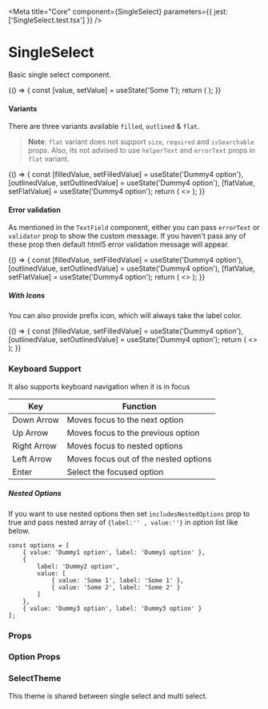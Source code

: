 
<Meta title="Core" component={SingleSelect} parameters={{ jest: ['SingleSelect.test.tsx'] }} />

# SingleSelect

Basic single select component.

<Preview withToolbar>
    <Story name="SingleSelect">
        {() => {
            const [value, setValue] = useState('Some 1');
            return (
                <SingleSelect
                    options={options}
                    value={value}
                    onChange={setValue}
                    size={select('Size', sizes, 'M')}
                    isSearchable={boolean('Is Searchable', false)}
                    variant={select('Variant', variants, 'filled')}
                    disabled={boolean('Disabled', false)}
                    fullWidth={boolean('Full Width', false)}
                    required={boolean('Required', false)}
                    label={text('Label', 'Pharmacy')}
                    placeholder="Select Pharmacy"
                    helperText={text('Helper Text', 'Pharmacy')}
                    errorText={text('Error Text', '')}
                    minWidth={text('Min Width', '')}
                    maxWidth={text('Max Width', '')}
                    maxHeight={text('Max Height', '')}
                    includesNestedOptions={boolean('Includes nested option', true)}
                />
            );
        }}
    </Story>
</Preview>

#### Variants

There are three variants available `filled`, `outlined` & `flat`.

> **Note**: `flat` variant does not support `size`, `required` and `isSearchable` props. Also, its not advised to use `helperText` and `errorText` props in `flat` variant.

<Preview>
    <PreviewContent>
        {() => {
            const [filledValue, setFilledValue] = useState('Dummy4 option'),
                [outlinedValue, setOutlinedValue] = useState('Dummy4 option'),
                [flatValue, setFlatValue] = useState('Dummy4 option');
            return (
                <>
                    <SingleSelect
                        variant="filled"
                        size="S"
                        options={options}
                        value={filledValue}
                        onChange={setFilledValue}
                        label="Pharmacy"
                        helperText="Filled Variant"
                        includesNestedOptions
                    />
                    <SingleSelect
                        variant="outlined"
                        size="S"
                        options={options}
                        value={outlinedValue}
                        onChange={setOutlinedValue}
                        label="Pharmacy"
                        helperText="Outlined Variant"
                        includesNestedOptions
                    />
                    <SingleSelect
                        variant="flat"
                        options={options}
                        value={flatValue}
                        onChange={setFlatValue}
                        label="Pharmacy"
                        helperText="Flat Variant"
                        includesNestedOptions
                    />
                </>
            );
        }}
    </PreviewContent>
</Preview>

#### Error validation

As mentioned in the `TextField` component, either you can pass `errorText` or `validator` prop to show the custom message. If you haven't pass any of these prop then default html5 error validation message will appear.

<Preview>
    <PreviewContent>
        {() => {
            const [filledValue, setFilledValue] = useState('Dummy4 option'),
                [outlinedValue, setOutlinedValue] = useState('Dummy4 option'),
                [flatValue, setFlatValue] = useState('Dummy4 option');
            return (
                <>
                    <SingleSelect
                        variant="filled"
                        size="S"
                        errorText="Something wrong"
                        options={options}
                        value={filledValue}
                        onChange={setFilledValue}
                        label="Pharmacy"
                        includesNestedOptions
                    />
                    <SingleSelect
                        variant="outlined"
                        size="S"
                        errorText="Something wrong"
                        options={options}
                        value={outlinedValue}
                        onChange={setOutlinedValue}
                        label="Pharmacy"
                        includesNestedOptions
                    />
                    <SingleSelect
                        variant="flat"
                        errorText="Something wrong"
                        options={options}
                        value={flatValue}
                        onChange={setFlatValue}
                        label="Pharmacy"
                        helperText="Flat Variant"
                        includesNestedOptions
                    />
                </>
            );
        }}
    </PreviewContent>
</Preview>

##### With Icons

You can also provide prefix icon, which will always take the label color.

<Preview>
    <PreviewContent>
        {() => {
            const [filledValue, setFilledValue] = useState('Dummy4 option'),
                [outlinedValue, setOutlinedValue] = useState('Dummy4 option');
            return (
                <>
                    <SingleSelect
                        prefix={StarIcon}
                        variant="filled"
                        options={options}
                        value={filledValue}
                        onChange={setFilledValue}
                        label="Pharmacy"
                        includesNestedOptions
                    />
                    <SingleSelect
                        prefix={StarIcon}
                        variant="outlined"
                        options={options}
                        value={outlinedValue}
                        onChange={setOutlinedValue}
                        label="Pharmacy"
                        includesNestedOptions
                    />
                </>
            );
        }}
    </PreviewContent>
</Preview>

### Keyboard Support

It also supports keyboard navigation when it is in focus

| Key         | Function                              |
| ----------- | ------------------------------------- |
| Down Arrow  | Moves focus to the next option        |
| Up Arrow    | Moves focus to the previous option    |
| Right Arrow | Moves focus to nested options         |
| Left Arrow  | Moves focus out of the nested options |
| Enter       | Select the focused option             |

##### Nested Options

If you want to use nested options then set `includesNestedOptions` prop to true and pass nested array of `{label:'' , value:''}` in option list like below.

```tsx
const options = [
    { value: 'Dummy1 option', label: 'Dummy1 option' },
    {
        label: 'Dummy2 option',
        value: [
            { value: 'Some 1', label: 'Some 1' },
            { value: 'Some 2', label: 'Some 2' }
        ]
    },
    { value: 'Dummy3 option', label: 'Dummy3 option' }
];
```

### Props

<Props of={SingleSelect} />

### Option Props

<Props of={OptionProps} />

### SelectTheme

This theme is shared between single select and multi select.

<Props of={ThemeInterface} />
